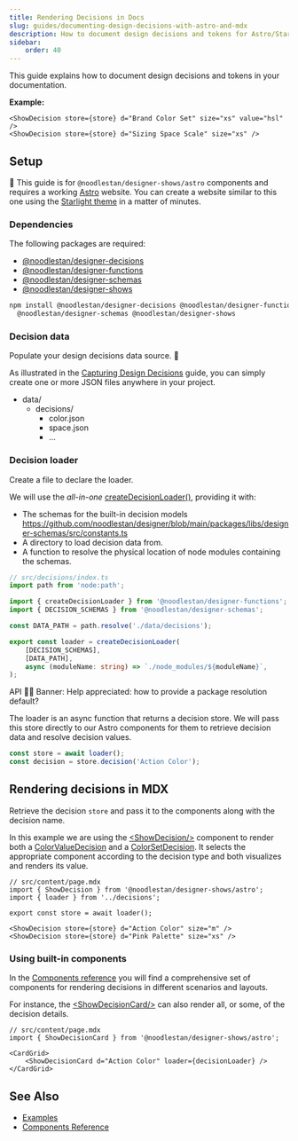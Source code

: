 ```yaml
---
title: Rendering Decisions in Docs
slug: guides/documenting-design-decisions-with-astro-and-mdx
description: How to document design decisions and tokens for Astro/Starlight based docs
sidebar:
    order: 40
---
```





This guide explains how to document design decisions and tokens in your documentation.

**Example:**

```mdx
<ShowDecision store={store} d="Brand Color Set" size="xs" value="hsl" />
<ShowDecision store={store} d="Sizing Space Scale" size="xs" />
```

<CardGrid>
    <ShowDecision store={store} d="Brand Color Set" size="xs" value="hsl" />
    <ShowDecision store={store} d="Sizing Space Scale" size="xs" />
</CardGrid>

## Setup

🚧 This guide is for `@noodlestan/designer-shows/astro` components and requires a working
[Astro](https://docs.astro.build/en/getting-started/) website. You can create a website similar
to this one using the [Starlight theme](https://starlight.astro.build/getting-started/) in
a matter of minutes.

### Dependencies

The following packages are required:

-   [@noodlestan/designer-decisions](/api/designer-decisions)
-   [@noodlestan/designer-functions](/api/designer-functions)
-   [@noodlestan/designer-schemas](/api/designer-schemas)
-   [@noodlestan/designer-shows](/api/designer-shows)

```bash
npm install @noodlestan/designer-decisions @noodlestan/designer-functions \
  @noodlestan/designer-schemas @noodlestan/designer-shows
```

### Decision data

Populate your design decisions data source. 🚧

As illustrated in the [Capturing Design Decisions](/guides/capturing-design-decisions-in-data)
guide, you can simply create one or more JSON files anywhere in your project.

<FileTree>

-   data/
    -   decisions/
        -   color.json
        -   space.json
        -   ...

</FileTree>

### Decision loader

Create a file to declare the loader.

We will use the _all-in-one_
[createDecisionLoader()](/api/designer-functions/Loader/createDecisionLoader/),
providing it with:

-   The
    schemas for the built-in decision models
    https://github.com/noodlestan/designer/blob/main/packages/libs/designer-schemas/src/constants.ts
-   A directory to load decision data from.
-   A function to resolve the physical location of node modules containing the schemas.

```ts
// src/decisions/index.ts
import path from 'node:path';

import { createDecisionLoader } from '@noodlestan/designer-functions';
import { DECISION_SCHEMAS } from '@noodlestan/designer-schemas';

const DATA_PATH = path.resolve('./data/decisions');

export const loader = createDecisionLoader(
    [DECISION_SCHEMAS],
    [DATA_PATH],
    async (moduleName: string) => `./node_modules/${moduleName}`,
);
```

API 🚧🚧 Banner: Help appreciated: how to provide a package resolution default?

The loader is an async function that returns a decision store. We will pass this
store directly to our Astro components for them to retrieve decision data and
resolve decision values.

```ts
const store = await loader();
const decision = store.decision('Action Color');
```

## Rendering decisions in MDX

Retrieve the decision `store` and pass it to the components along with the decision name.

In this example we are using the [&lt;ShowDecision/&gt;](/components/Astro/Decisions/show-decision/)
component to render both a [ColorValueDecision](/decision-models/color-value) and a
[ColorSetDecision](/decision-models/color-set). It selects
the appropriate component according to the decision type and both visualizes
and renders its value.

```mdx
// src/content/page.mdx
import { ShowDecision } from '@noodlestan/designer-shows/astro';
import { loader } from '../decisions';

export const store = await loader();

<ShowDecision store={store} d="Action Color" size="m" />
<ShowDecision store={store} d="Pink Palette" size="xs" />
```

<CardGrid>
    <ShowDecision store={store} d="Action Color" size="m" />
    <ShowDecision store={store} d="Pink Palette" size="xs" />
</CardGrid>

### Using built-in components

In the [Components reference](/components) you will find a comprehensive set of components
for rendering decisions in different scenarios and layouts.

For instance, the [&lt;ShowDecisionCard/&gt;](/components/Astro/Cards/show-decision-card/)
can also render all, or some, of the decision details.

```mdx
// src/content/page.mdx
import { ShowDecisionCard } from '@noodlestan/designer-shows/astro';

<CardGrid>
    <ShowDecisionCard d="Action Color" loader={decisionLoader} />
</CardGrid>
```

<FlexStack vpad>
    <ShowDecisionCard store={store} d="Action Color" />
</FlexStack>

## See Also

-   [Examples](/examples)
-   [Components Reference](/components)
